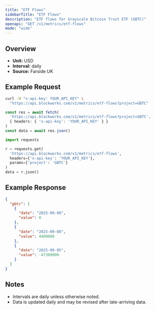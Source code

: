 ```yaml
---
title: "ETF Flows"
sidebarTitle: "ETF Flows"
description: "ETF flows for Grayscale Bitcoin Trust ETF (GBTC)"
openapi: "GET /v1/metrics/etf-flows"
mode: "wide"
---
```


## Overview

- **Unit:** USD
- **Interval:** daily
- **Source:** Farside UK

## Example Request

<CodeGroup>

```bash cURL
curl -H "x-api-key: YOUR_API_KEY" \
  "https://api.blockworks.com/v1/metrics/etf-flows?project=GBTC"
```

```typescript TypeScript
const res = await fetch(
  'https://api.blockworks.com/v1/metrics/etf-flows?project=GBTC',
  { headers: { 'x-api-key': 'YOUR_API_KEY' } }
)
const data = await res.json()
```

```python Python
import requests

r = requests.get(
  'https://api.blockworks.com/v1/metrics/etf-flows',
  headers={'x-api-key': 'YOUR_API_KEY'},
  params={'project': 'GBTC'}
)
data = r.json()
```

</CodeGroup>

## Example Response

```json
{
  "gbtc": [
    {
      "date": "2025-09-09",
      "value": 0
    },
    {
      "date": "2025-09-08",
      "value": 4400000
    },
    {
      "date": "2025-09-05",
      "value": -47300000
    }
  ]
}
```

## Notes
- Intervals are daily unless otherwise noted.
- Data is updated daily and may be revised after late-arriving data.